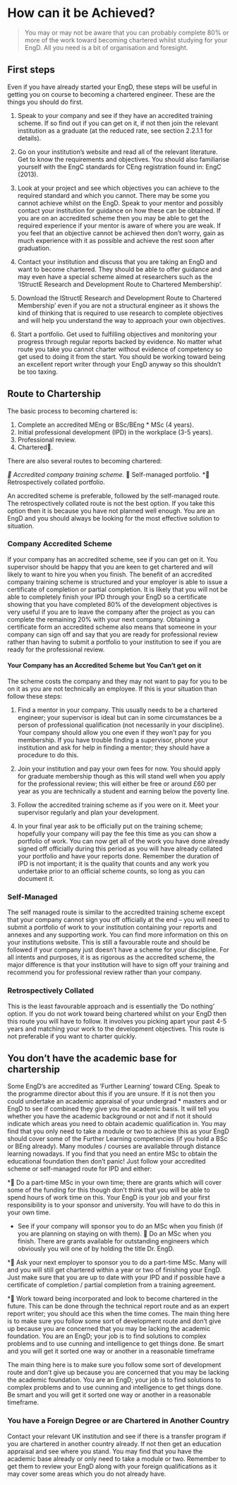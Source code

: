 # How can it be Achieved?

> You may or may not be aware that you can probably complete 80% or more of the
work toward becoming chartered whilst studying for your EngD. All you need is a
bit of organisation and foresight.


## First steps
Even if you have already started your EngD, these steps will be useful in getting you on
course to becoming a chartered engineer.
These are the things you should do first.

1. Speak to your company and see if they have an accredited training scheme. If so find
out if you can get on it, if not then join the relevant institution as a graduate (at the
reduced rate, see section 2.2.1.1 for details).

2. Go on your institution’s website and read all of the relevant literature. Get to know the
requirements and objectives. You should also familiarise yourself with the EngC
standards for CEng registration found in: EngC (2013).

3. Look at your project and see which objectives you can achieve to the required
standard and which you cannot. There may be some you cannot achieve whilst on
the EngD. Speak to your mentor and possibly contact your institution for guidance on
how these can be obtained. If you are on an accredited scheme then you may be
able to get the required experience if your mentor is aware of where you are weak. If
you feel that an objective cannot be achieved then don’t worry, gain as much
experience with it as possible and achieve the rest soon after graduation.

4. Contact your institution and discuss that you are taking an EngD and want to become
chartered. They should be able to offer guidance and may even have a special
scheme aimed at researchers such as the ‘IStructE Research and Development
Route to Chartered Membership’.

5. Download the IStructE Research and Development Route to Chartered Membership’
even if you are not a structural engineer as it shows the kind of thinking that is
required to use research to complete objectives and will help you understand the way
to approach your own objectives.

6. Start a portfolio. Get used to fulfilling objectives and monitoring your progress through
regular reports backed by evidence. No matter what route you take you cannot
charter without evidence of competency so get used to doing it from the start. You should be working toward being an excellent report writer through your EngD anyway so this shouldn’t be too taxing.

## Route to Chartership

The basic process to becoming chartered is:

1. Complete an accredited MEng or BSc/BEng * MSc (4 years).
2. Initial professional development (IPD) in the workplace (3-5 years).
3. Professional review.
4. Chartered.

There are also several routes to becoming chartered:

* Accredited company training scheme.
* Self-managed portfolio.
* Retrospectively collated portfolio.

An accredited scheme is preferable, followed by the self-managed route. The retrospectively collated route is not the best option. If you take this option then it is because you have not planned well enough. You are an EngD and you should always be looking for the most effective solution to situation.

### Company Accredited Scheme

If your company has an accredited scheme, see if you can get on it. You supervisor should be happy that you are keen to get chartered and will likely to want to hire you when you finish.
The benefit of an accredited company training scheme is structured and your employer is able to issue a certificate of completion or partial completion. It is likely that you will not be able to completely finish your IPD through your EngD so a certificate showing that you have completed 80% of the development objectives is very useful if you are to leave the company after the project as you can complete the remaining 20% with your next company.
Obtaining a certificate form an accredited scheme also means that someone in your company can sign off and say that you are ready for professional review rather than having to submit a portfolio to your institution to see if you are ready for the professional review.

#### Your Company has an Accredited Scheme but You Can't get on it

The scheme costs the company and they may not want to pay for you to be on it as you are not technically an employee. If this is your situation than follow these steps:

1. Find a mentor in your company. This usually needs to be a chartered engineer; your supervisor is ideal but can in some circumstances be a person of professional qualification (not necessarily in your discipline). Your company should allow you one even if they won’t pay for you membership. If you have trouble finding a supervisor,
phone your institution and ask for help in finding a mentor; they should have a
procedure to do this.

2. Join your institution and pay your own fees for now. You should apply for graduate
membership though as this will stand well when you apply for the professional review;
this will either be free or around £60 per year as you are technically a student and
earning below the poverty line.

3. Follow the accredited training scheme as if you were on it. Meet your supervisor
regularly and plan your development.

4. In your final year ask to be officially put on the training scheme; hopefully your
company will pay the fee this time as you can show a portfolio of work. You can now get all of the work you have done already signed off officially during this period as you
will have already collated your portfolio and have your reports done. Remember the duration of IPD is not important; it is the quality that counts and any work you
undertake prior to an official scheme counts, so long as you can document it.

### Self-Managed

The self managed route is similar to the accredited training scheme except that your company
cannot sign you off officially at the end – you will need to submit a portfolio of work to your
institution containing your reports and annexes and any supporting work. You can find more
information on this on your institutions website.
This is still a favourable route and should be followed if your company just doesn’t have a
scheme for your discipline. For all intents and purposes, it is as rigorous as the accredited
scheme, the major difference is that your institution will have to sign off your training and
recommend you for professional review rather than your company.

### Retrospectively Collated

This is the least favourable approach and is essentially the ‘Do nothing’ option. If you do not
work toward being chartered whilst on your EngD then this route you will have to follow. It
involves you picking apart your past 4-5 years and matching your work to the development
objectives. This route is not preferable if you want to charter quickly.

## You don’t have the academic base for chartership

Some EngD’s are accredited as ‘Further Learning’ toward CEng. Speak to the programme
director about this if you are unsure. If it is not then you could undertake an academic
appraisal of your undergrad * masters and or EngD to see if combined they give you the
academic basis. It will tell you whether you have the academic background or not and if not it
should indicate which areas you need to obtain academic qualification in. You may find that
you only need to take a module or two to achieve this as your EngD should cover some of the
Further Learning competencies (if you hold a BSc or BEng already). Many modules / courses
are available through distance learning nowadays. If you find that you need an entire MSc to
obtain the educational foundation then don’t panic! Just follow your accredited scheme or self-managed
route for IPD and either:

* Do a part-time MSc in your own time; there are grants which will cover some of the
funding for this though don’t think that you will be able to spend hours of work time on
this. Your EngD is your job and your first responsibility is to your sponsor and
university. You will have to do this in your own time.

* See if your company will sponsor you to do an MSc when you finish (if you are planning on 
staying on with them).
 Do an MSc when you finish. There are grants available for outstanding engineers which
obviously you will one of by holding the title Dr. EngD.

* Ask your next employer to sponsor you to do a part-time MSc. Many will and you will still
get chartered  within a year or two of finishing your EngD. Just make sure that you are up to 
date with your IPD and if possible have a certificate of completion / partial completion from 
a training agreement.

* Work toward being incorporated and look to become chartered in the future. This can be done
through the technical report route and as an expert report writer; you should ace this when 
the time comes.
The main thing here is to make sure you follow some sort of development route and don’t give 
up because you are concerned that you may be lacking the academic foundation. You are an EngD; 
your job is to find solutions to complex problems and to use cunning and intelligence to get 
things done. Be smart and you will get it sorted one way or another in a reasonable timeframe

The main thing here is to make sure you follow some sort of development route and don’t give 
up because you are concerned that you may be lacking the academic foundation. You are an
EngD; your job is to find solutions to complex problems and to use cunning and intelligence 
to get things done. Be smart and you will get it sorted one way or another in a reasonable timeframe.

### You have a Foreign Degree or are Chartered in Another Country

Contact your relevant UK institution and see if there is a transfer program if you are chartered
in another country already. If not then get an education appraisal and see where you stand.
You may find that you have the academic base already or only need to take a module or two.
Remember to get them to review your EngD along with your foreign qualifications as it may
cover some areas which you do not already have.